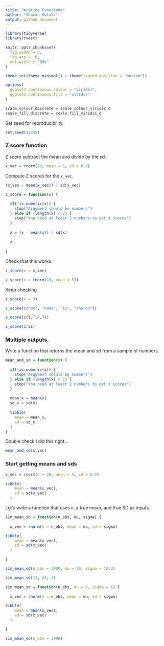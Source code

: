 ```yaml
---
title: "Writing Functions"
author: "Sharon Kulali"
output: github_document
---
```


```r
library(tidyverse)
library(rvest)

knitr::opts_chunk$set(
  fig.width = 6,
  fig.asp = .6,
  out.width = "90%"
)

theme_set(theme_minimal() + theme(legend.position = "bottom"))

options(
  ggplot2.continuous.colour = "viridis",
  ggplot2.continuous.fill = "viridis"
)

scale_colour_discrete = scale_colour_viridis_d
scale_fill_discrete = scale_fill_viridis_d
```

Set seed for reproducibility.

```r
set.seed(12345)
```

### Z score function

Z score subtract the mean and divide by the sd.

```r
x_vec = rnorm(20, mean = 5, sd = 0.3)
```

Compute Z scores for the `x_vec`.

```r
(x_vec - mean(x_vec)) / sd(x_vec)
```

```r
z_score = function(x) {
  
  if(!is.numeric(x)) {
    stop("Argument should be numbers")
  } else if (length(x) < 2) {
    stop("You need at least 2 numbers to get z scores")
  }
  
  z = (x - mean(x)) / sd(x)
  
  z
  
}
```

Check that this works.

```r
z_score(x = x_vec)

z_score(x = rnorm(10, mean = 5))
```

Keep checking.

```r
z_score(x = 3)

z_score(c("my", "name", "is", "sharon"))

z_score(c(T,T,F,T))

z_score(iris)
```

### Multiple outputs.

Write a function that returns the mean and sd from a sample of numbers.

```r
mean_and_sd = function(x) {
  
  if(!is.numeric(x)) {
    stop("Argument should be numbers")
  } else if (length(x) < 2) {
    stop("You need at least 2 numbers to get z scores")
  }
  
  mean_x = mean(x)
  sd_x = sd(x)
  
  tibble(
    mean = mean_x,
    sd = sd_x
  )
}
```

Double check I did this right...

```r
mean_and_sd(x_vec)
```

### Start getting means and sds

```r
x_vec = rnorm(n = 30, mean = 5, sd = 0.5)

tibble(
    mean = mean(x_vec),
    sd = sd(x_vec)
  )
```

Let's write a function that uses `n`, a true mean, and true SD as inputs.

```r
sim_mean_sd = function(n_obs, mu, sigma) {
  
  x_vec = rnorm(n = n_obs, mean = mu, sd = sigma)

tibble(
    mean = mean(x_vec),
    sd = sd(x_vec)
  )

}

sim_mean_sd(n_obs = 3000, mu = 50, sigma = 12.3)

sim_mean_sd(12, 24, 4)
```

```r
sim_mean_sd = function(n_obs, mu = 5, sigma = 1) {
  
  x_vec = rnorm(n = n_obs, mean = mu, sd = sigma)

tibble(
    mean = mean(x_vec),
    sd = sd(x_vec)
  )

}

sim_mean_sd(n_obs = 3000)
```
